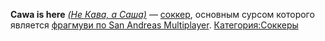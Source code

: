 {{Фэды
|title1=Cawa is here
|image1=Cawaisherefad.png
|caption1=
|плейлист=[https://www.youtube.com/playlist?list=PLZksE9p9Z5AD5jh0pT5iatEvQZzwkwGNL Плейлист]
}}

'''Cawa is here''' <u>''(Не Кава, а Саша)''</u> — [[соккер]], основным сурсом которого является [https://www.youtube.com/watch?v=9XIshBZOZks фрагмуви по San Andreas Multiplayer].
[[Категория:Соккеры]]